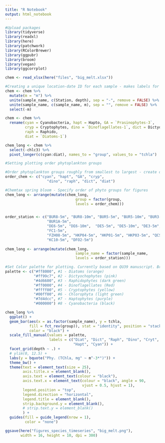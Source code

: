 ```yaml
---
title: "R Notebook"
output: html_notebook
---
```


```r
#Upload packages
library(tidyverse)
library(readxl)
library(here)
library(patchwork)
library(RColorBrewer)
library(ggpubr)
library(broom)
library(vegan)
library(ggcorrplot)
```

```r
chem <- read_xlsx(here("files", "big_melt.xlsx")) 
```

```r
#Creating a unique location-date ID for each sample - makes labels for plotting by dendrogram more informative 
chem <- chem %>% 
  mutate(m = "m") %>% 
  unite(sample_name, c(Station, depth), sep = "-", remove = FALSE) %>% 
  unite(sample_name, c(sample_name, m), sep = "", remove = FALSE) %>% 
  select(-m)

chem <- chem %>% 
  rename(cyan = Cyanobacteria, hapt = Hapto, GA = `Prasinophytes-3`,
         cryp = Cryptophytes, dino = `Dinoflagellates-1`, dict = Dictyo, 
         raph = Raphido,
         diat = `Diatoms-1`)
```

```r
chem_long <- chem %>% 
  select(-chlc3) %>% 
  pivot_longer(c(cyan:diat), names_to = "group", values_to = "tchla")
```

```r
#Setting plotting order phytoplankton groups

#Order phytoplankton groups roughly from smallest to largest - create order list
order_chem <- c("cyan", "hapt", "GA", "cryp",
                   "dino", "raph", "dict", "diat")

#Chemtax spring bloom - Specify order of phyto groups for figures
chem_long <- arrange(mutate(chem_long,
                                group = factor(group,
                                levels = order_chem)))


order_station <- c("BUR8-5m", "BUR8-10m", "BUR5-5m", "BUR5-10m", "BUR3-5m", "BUR1-5m",
                   "BUR1A-5m", 
                   "DE6-5m", "DE6-10m",  "DE5-5m", "DE5-10m", "DE3-5m", "DE1-5m", 
                   "FC1-5m",
                   "FZH08-5m", "HKP04-5m", "HKP01-5m", "HKP03-5m", "QCS01-5m",
                   "KC10-5m", "DFO2-5m")
                   
chem_long <- arrange(mutate(chem_long,
                                sample_name = factor(sample_name,
                                levels = order_station)))
```

```r
#Set Color palette for plotting. Currently based on QU39 manuscript. Brewer has some good ones for R style.
palette <- c("#ff8000", #1 - Diatoms (orange)
             "#ff99c7", #2 - Dictyochophytes (pink)
             "#4d6600", #3 - Raphidophytes (dark green)
             "#ff0000", #4 - Dinoflagellates (Red)
             "#ffff00", #5 - Cryptophytes (yellow)
             "#00ff00", #6 - Chlorophyta (light green)
             "#7d4dcc", #7 - Haptophytes (purple)
             "#000000") #8 - Cyanobacteria (black)
```



```r
chem_long %>% 
  ggplot() + 
  geom_bar(aes(x = as.factor(sample_name), y = tchla, 
           fill = fct_rev(group)), stat = "identity", position = "stack",
           color = "black") +
  scale_fill_manual(values = palette,
                    labels = c("Diat", "Dict", "Raph", "Dino", "Cryt", "Chlo", 
                               "Hapt", "Cyan")) +
  facet_grid(depth ~ .) +
  # ylim(0, 12.5) +
  labs(y = bquote("Phy. (TChla, mg" ~ m^-3*")")) +
  theme_bw() +
  theme(text = element_text(size = 25),
        axis.title.x = element_blank(),
        axis.text = element_text(colour = "black"),
        axis.text.x = element_text(colour = "black", angle = 90,
                                   vjust = 0.5, hjust = 1),
        legend.position = "top",
        legend.direction = "horizontal",
        legend.title = element_blank(),
        strip.background.y = element_blank(),
        # strip.text.y = element_blank()
        ) +
  guides(fill = guide_legend(nrow = 1),
         color = "none")

ggsave(here("figures_species_timeseries", "big_melt.png"), 
       width = 16, height = 10, dpi = 300)
```




